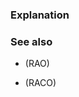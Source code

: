 {{title|Customization point object {{mark since c++20}}}}
{{cpp/standard_library/navbar}}

===Explanation===
{{cpp/cpo|section=no}}

===See also===
* {{named req|RangeAdaptorObject}} (RAO)
* {{named req|RangeAdaptorClosureObject}} (RACO)

{{langlinks|ar|de|es|fr|it|ja|pt|ru|zh}}